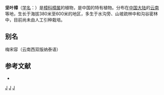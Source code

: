 {{Speciesbox
| name = 坚叶樟
| status = 
| status_system = 
| image =
| genus = Cinnamomum
| species = chartophyllum
| authority = [[李锡文|H. W. Li]]
}}

'''坚叶樟'''（[[学名|学名]]：{{lang|la|''Cinnamomum chartophyllum''}}）是[[樟科|樟科]][[樟属|樟属]]的植物，是中国的特有植物。分布在[[中国大陆|中国大陆]]的[[云南|云南]]等地，生长于海拔380米至600米的地区，多生于水沟旁、山坡疏林中和沟谷密林中，目前尚未由人工引种栽培。

== 别名 ==
梅宋容（云南西双版纳泰语）

== 参考文献 ==
<div class="references-small">
* {{cite web| url =http://www.bioinfo.cn/db05/KmzwSpecies.php?action=view&id=11876| title =坚叶樟| work =《中国高等植物数据库全库》| publisher =中国科学院微生物研究所| author =昆明植物研究所| accessdate =2009-02-24| deadurl =yes| archiveurl =https://web.archive.org/web/20160305013503/http://www.bioinfo.cn/db05/KmzwSpecies.php?action=view&id=11876| archivedate =2016-03-05}}
</div>
{{Taxonbar|from=Q10928633}}

[[Category:樟属|J]]
[[Category:中國特有植物|J]]
[[Category:云南植物|J]]